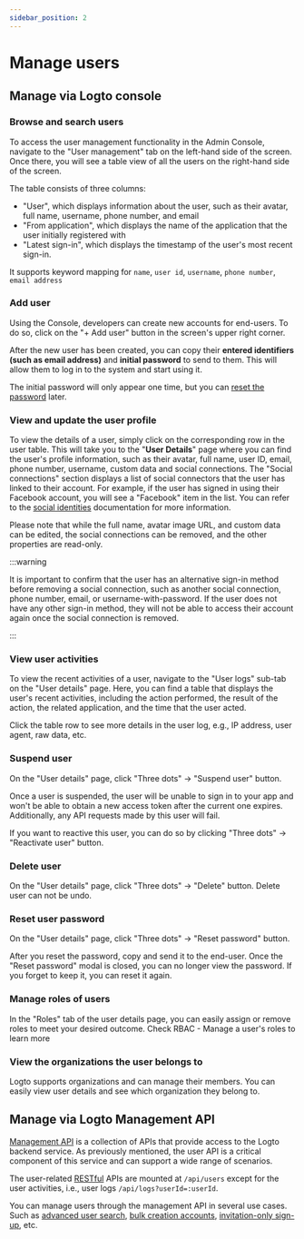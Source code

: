 ```yaml
---
sidebar_position: 2
---
```


# Manage users

## Manage via Logto console

### Browse and search users

To access the user management functionality in the Admin Console, navigate to the "User management" tab on the left-hand side of the screen. Once there, you will see a table view of all the users on the right-hand side of the screen.

The table consists of three columns:

- "User", which displays information about the user, such as their avatar, full name, username, phone number, and email
- "From application", which displays the name of the application that the user initially registered with
- "Latest sign-in", which displays the timestamp of the user's most recent sign-in.

It supports keyword mapping for `name`, `user id`, `username`, `phone number`, `email address`

### Add user

Using the Console, developers can create new accounts for end-users. To do so, click on the "+ Add user" button in the screen's upper right corner.

After the new user has been created, you can copy their **entered identifiers (such as email address)** and **initial password** to send to them. This will allow them to log in to the system and start using it.

The initial password will only appear one time, but you can [reset the password](./#reset-user-password) later.

### View and update the user profile

To view the details of a user, simply click on the corresponding row in the user table. This will take you to the "**User Details**" page where you can find the user's profile information, such as their avatar, full name, user ID, email, phone number, username, custom data and social connections. The "Social connections" section displays a list of social connectors that the user has linked to their account. For example, if the user has signed in using their Facebook account, you will see a "Facebook" item in the list. You can refer to the [social identities](/user-management/user-data/#social-identities) documentation for more information.

Please note that while the full name, avatar image URL, and custom data can be edited, the social connections can be removed, and the other properties are read-only.

:::warning

It is important to confirm that the user has an alternative sign-in method before removing a social connection, such as another social connection, phone number, email, or username-with-password. If the user does not have any other sign-in method, they will not be able to access their account again once the social connection is removed.

:::

### View user activities

To view the recent activities of a user, navigate to the "User logs" sub-tab on the "User details" page. Here, you can find a table that displays the user's recent activities, including the action performed, the result of the action, the related application, and the time that the user acted.

Click the table row to see more details in the user log, e.g., IP address, user agent, raw data, etc.

### Suspend user

On the "User details" page, click "Three dots" -> "Suspend user" button.

Once a user is suspended, the user will be unable to sign in to your app and won't be able to obtain a new access token after the current one expires. Additionally, any API requests made by this user will fail.

If you want to reactive this user, you can do so by clicking "Three dots" -> "Reactivate user" button.

### Delete user

On the "User details" page, click "Three dots" -> "Delete" button. Delete user can not be undo.

### Reset user password

On the "User details" page, click "Three dots" -> "Reset password" button.

After you reset the password, copy and send it to the end-user. Once the "Reset password" modal is closed, you can no longer view the password. If you forget to keep it, you can reset it again.

### Manage roles of users

In the "Roles" tab of the user details page, you can easily assign or remove roles to meet your desired outcome. Check RBAC - Manage a user's roles to learn more

### View the organizations the user belongs to

Logto supports organizations and can manage their members. You can easily view user details and see which organization they belong to.

## Manage via Logto Management API

[Management API](/concepts/core-service/#management-api) is a collection of APIs that provide access to the Logto backend service. As previously mentioned, the user API is a critical component of this service and can support a wide range of scenarios.

The user-related [RESTful](https://en.wikipedia.org/wiki/Representational_state_transfer) APIs are mounted at `/api/users` except for the user activities, i.e., user logs `/api/logs?userId=:userId`.

You can manage users through the management API in several use cases. Such as [advanced user search](/user-management/advanced-user-search), [bulk creation accounts](https://bump.sh/logto/doc/logto-management-api/operation/operation-createuser), [invitation-only sign-up](/end-user-flows/sign-up-and-sign-in/disable-user-registration), etc.
